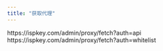 ```yaml
---
title: "获取代理"
---
```

<Tabs>
    <Tab title="API提取">
    https://ispkey.com/admin/proxy/fetch?auth=api
    </Tab>
    <Tab tilte="白名单提取">
    https://ispkey.com/admin/proxy/fetch?auth=whitelist
    </Tab>
</Tabs>